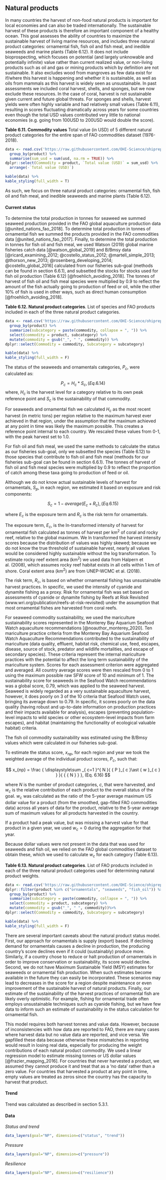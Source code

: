 ## Natural products

In many countries the harvest of non-food natural products is important for local economies and can also be traded internationally. The sustainable harvest of these products is therefore an important component of a healthy ocean. This goal assesses the ability of countries to maximize the sustainable harvest of living marine resources, and includes three natural product categories: ornamental fish, fish oil and fish meal, and inedible seaweeds and marine plants (Table 6.12). It does not include bioprospecting, which focuses on potential (and largely unknowable and potentially infinite) value rather than current realized value, or non-living products such as oil and gas or mining products which by definition are not sustainable. It also excludes wood from mangroves as few data exist for if/where this harvest is happening and whether it is sustainable, as well as oils from mammals as this harvest is widely seen as unsustainable. In past assessments we included coral harvest, shells, and sponges, but we now exclude these resources.  In the case of coral, harvest is not sustainable given current and future global threats.  For sponges and shells, harvest yields were often highly variable and had relatively small values (Table 6.11), resulting in scores fluctuating dramatically across years for some countries even though the total USD values contributed very little to national economies (e.g. going from 100USD to 200USD would double the score). 

**Table 6.11. Commodity values**
Total value (in USD) of 5 different natural product categories for the entire span of FAO commodities dataset (1976-2018). 

```r
data <- read.csv('https://raw.githubusercontent.com/OHI-Science/ohiprep_v2021/gh-pages/globalprep/np/v2021/int/h_methods_sum.csv') %>%
  group_by(product) %>%
  summarise(sum_usd = sum(usd, na.rm = TRUE)) %>%
dplyr::select(Commodity = product, `Total value (USD)` = sum_usd) %>%
  arrange(-`Total value (USD)`)

kable(data) %>%
kable_styling(full_width = T)
```


As such, we focus on three natural product categories: ornamental fish, fish oil and fish meal, and inedible seaweeds and marine plants (Table 6.12). 

#### Current status

To determine the total production in tonnes for seaweed we summed seaweed production provided in the FAO global aquaculture production data [@united_nations_fao_2018]. To determine total production in tonnes of ornamental fish we summed the products provided in the FAO commodities data [@united_nations_fao_2017]. Finally, to determine the total production in tonnes for fish oil and fish meal, we used Watson (2019) global marine fisheries catch data [@watson_global_2019] and B/Bmsy data [@ricard_examining_2012; @costello_status_2012; @martell_simple_2013; @thorson_new_2013; @rosenberg_developing_2014; @costello_global_2016] calculated from our fisheries sub-goal (methods can be found in section 6.6.1), and subsetted the stocks for stocks used for fish oil production (Table 6.12) [@froehlich_avoiding_2018]. The tonnes of harvest of fish oil and fish meal species were multiplied by 0.9 to reflect the amount of the fish actually going to production of feed or oil, while the other 10% of fish is used in other ways, such as direct human consumption [@froehlich_avoiding_2018].

**Table 6.12. Natural product categories**. 
List of species and FAO products included in each of the three natural product categories.

```r
data <- read.csv('https://raw.githubusercontent.com/OHI-Science/ohiprep_v2021/gh-pages/globalprep/np/v2021/raw/commodities2products_new.csv') %>%
  group_by(product) %>%
  summarize(subcategory = paste(commodity, collapse = ", ")) %>%
  select(commodity = product, subcategory) %>%
  mutate(commodity = gsub("_", " ", commodity)) %>%
dplyr::select(Commodity = commodity, Subcategory = subcategory)

kable(data) %>%
kable_styling(full_width = F)

```


The status of the seaweeds and ornamentals categories, $P_c$, were calculated as: 

$$
 P_c = { H }_{ c }\ast { S }_{ c } , (Eq. 6.14)
$$
where, $H_{c}$ is the harvest level for a category relative to its own peak reference point and $S_{c}$ is the sustainability of that commodity.

For seaweeds and ornamental fish we calculated $H_{c}$ as the most recent harvest (in metric tons) per region relative to the maximum harvest ever achieved in that region, under the assumption that the maximum achieved at any point in time was likely the maximum possible. This creates a reference point internal to each country. We rescaled these values from 0-1, with the peak harvest set to 1.0.

For fish oil and fish meal, we used the same methods to calculate the status as our fisheries sub-goal, only we subsetted the species (Table 6.12) to those species that contribute to fish oil and fish meal (methods for our fisheries sub-goal can be found in section 6.6.1). The tonnes of harvest of fish oil and fish meal species were multiplied by 0.9 to reflect the proportion of catch among these taxa going to production of feed or oil. 

Although we do not know actual sustainable levels of harvest for ornamentals, $S_{p}$, in each region, we estimated it based on exposure and risk components:

$$
S_{c} = 1- average({ E_c+R_c }),  (Eq. 6.15)
$$

where ${E_c}$ is the exposure term and ${R_c}$ is the risk term for ornamentals.

The exposure term, $E_c$, is the ln-transformed intensity of harvest for ornamental fish calculated as tonnes of harvest per km^2^ of coral and rocky reef, relative to the global maximum. We ln transformed the harvest intensity scores because the distribution of values was highly skewed; because we do not know the true threshold of sustainable harvest, nearly all values would be considered highly sustainable without the log transformation. To estimate rocky reef extent area (km^2^) we used data from Halpern et al. (2008), which assumes rocky reef habitat exists in all cells within 1 km of shore. Coral extent area (km^2^) are from UNEP-WCMC et al. (2018).

The risk term, $R_c$, is based on whether ornamental fishing has unsustainable harvest practices. In specific, we used the intensity of cyanide and dynamite fishing as a proxy. Risk for ornamental fish was set based on assessments of cyanide or dynamite fishing by Reefs at Risk Revisited (www.wri.org/publication/reefs-at-risk-revisited) under the assumption that most ornamental fishes are harvested from coral reefs.

For seaweed commodity sustainability, we used the mariculture sustainability scores represented in the Monterey Bay Aquarium Seafood Watch aquaculture recommendations [@noauthor_monterey_2020]. Ten mariculture practice criteria from the Monterey Bay Aquarium Seafood Watch Aquaculture Recommendations contributed to the sustainability of mariculture (data quality, effluent, habitat risk, chemical use, feed, escapes, disease, source of stock, predator and wildlife mortalities, and escape of secondary species). These criteria represent the internal mariculture practices with the potential to affect the long term sustainability of the mariculture system. Scores for each assessment criterion were aggregated and averaged. All country average scores were then rescaled from 0 to 1 using the maximum possible raw SFW score of 10 and minimum of 1. The sustainability score for seaweeds in the Seafood Watch recommendations was a global score, 0.79, which was applied to the seaweed harvest. Seaweed is widely regarded as a very sustainable aquaculture harvest, however, it does poorly on 3 of the 10 criteria that Seafood Watch uses, bringing its average down to 0.79. In specific, it scores poorly on the data quality (having robust and up-to-date information on production practices and their impacts available for analysis), escapes (preventing population-level impacts to wild species or other ecosystem-level impacts from farm escapes), and habitat (maintaining the functionality of ecological valuable habitat) criteria.

The fish oil commodity sustainability was estimated using the B/Bmsy values which were calculated in our fisheries sub-goal.

To estimate the status score, $x_{np}$, for each region and year we took the weighted average of the individual product scores, $P_c$, such that:

$$
x_{np} = \frac { \displaystyle\sum _{ c=1 }^{ N }{ { P }_{ c }\ast { w }_{ c } }  }{ { { N } }  }, (Eq. 6.16)
$$

where ${N}$ is the number of product categories, $c$, that were harvested, and $w_{c}$ is the relative contribution of each product to the overall status of the goal. $w_c$ was calculated as the ratio of the 5-year average maximum US dollar value for a product (from the smoothed, gap-filled FAO commodities data) across all years of data for the product, relative to the 5-year average sum of maximum values for all products harvested in the country.

If a product had a peak value, but was missing a harvest value for that product in a given year, we used $w_{c} = 0$ during the aggregation for that year.

Because dollar values were not present in the data that was used for seaweeds and fish oil, we relied on the FAO global commodities dataset to obtain these, which we used to calculate $w_c$ for each category (Table 6.13).

**Table 6.13. Natural product categories**. 
List of FAO products included in each of the three natural product categories used for determining natural product weights.

```r
data <- read.csv('https://raw.githubusercontent.com/OHI-Science/ohiprep_v2021/gh-pages/globalprep/np/v2021/raw/commodities2products_weighting.csv') %>%
dplyr::filter(product %in% c("ornamentals", "seaweeds", "fish_oil")) %>%
  group_by(product) %>%
  summarize(subcategory = paste(commodity, collapse = ", ")) %>%
  select(commodity = product, subcategory) %>%
  mutate(commodity = gsub("_", " ", commodity))%>%
dplyr::select(Commodity = commodity, Subcategory = subcategory)

kable(data) %>%
kable_styling(full_width = F)

```
 

There are several important caveats about the natural product status model. First, our approach for ornamentals is supply (export) based. If declining demand for ornamentals causes a decline in production, the producing country’s score declines even if it could (sustainably) produce more. Similarly, if a country chose to reduce or halt production of ornamentals in order to improve conservation or sustainability, its score would decline. Second, we do not have Maximum Sustainable Yield (MSY) estimates for seaweeds or ornamental fish production. When such estimates become available in the future they can easily be incorporated. These scenarios may lead to decreases in the score for a region despite maintenance or even improvement of the sustainable harvest of natural products. Finally, our estimate of the sustainability of the harvest practices of ornamental fish are likely overly optimistic. For example, fishing for ornamental trade often employs unsustainable techniques such as cyanide fishing, but we have few data to inform such an estimate of sustainability in the status calculation for ornamental fish. 

This model requires both harvest tonnes and value data. However, because of inconsistencies with how data are reported to FAO, there are many cases where harvest data but no value data are reported, and vice versa. We gapfilled these data because otherwise these mismatches in reporting would result in losing real data, especially for producing the weight contributions of each natural product commodity. We used a linear regression model to estimate missing tonnes or US dollar values [@frazier_mapping_2016].  For countries that never harvested a product, we assumed they cannot produce it and treat that as a ‘no data’ rather than a zero value. For countries that harvested a product at any point in time, empty values are treated as zeros since the country has the capacity to harvest that product. 

#### Trend
Trend was calculated as described in section 5.3.1.


#### Data
_Status and trend_

```r
data_layers(goal="NP", dimension=c("status", "trend"))
```

_Pressure_

```r
data_layers(goal="NP", dimension=c("pressure"))
```

_Resilience_

```r
data_layers(goal="NP", dimension=c("resilience"))

```
